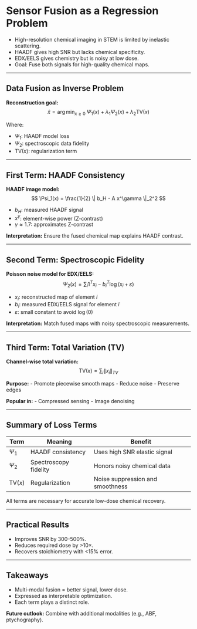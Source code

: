  
# Sensor Fusion as a Regression Problem

- High-resolution chemical imaging in STEM is limited by inelastic scattering.
- HAADF gives high SNR but lacks chemical specificity.
- EDX/EELS gives chemistry but is noisy at low dose.
- Goal: Fuse both signals for high-quality chemical maps.

---

## Data Fusion as Inverse Problem

**Reconstruction goal:**
$$
\hat{x} = \arg\min_{x \geq 0} \; \Psi_1(x) + \lambda_1 \Psi_2(x) + \lambda_2 \text{TV}(x)
$$

Where:

- $\Psi_1$: HAADF model loss
- $\Psi_2$: spectroscopic data fidelity
- $\text{TV}(x)$: regularization term

---

## First Term: HAADF Consistency

**HAADF image model:**
$$
\Psi_1(x) = \frac{1}{2} \| b_H - A x^\gamma \|_2^2
$$

- $b_H$: measured HAADF signal
- $x^\gamma$: element-wise power (Z-contrast)
- $\gamma \approx 1.7$: approximates Z-contrast

**Interpretation:**
Ensure the fused chemical map explains HAADF contrast.

---

## Second Term: Spectroscopic Fidelity

**Poisson noise model for EDX/EELS:**
$$
\Psi_2(x) = \sum_i 1^T x_i - b_i^T \log(x_i + \varepsilon)
$$

- $x_i$: reconstructed map of element $i$
- $b_i$: measured EDX/EELS signal for element $i$
- $\varepsilon$: small constant to avoid $\log(0)$

**Interpretation:**
Match fused maps with noisy spectroscopic measurements.

---

## Third Term: Total Variation (TV)

**Channel-wise total variation:**
$$
\text{TV}(x) = \sum_i \|x_i\|_{TV}
$$

**Purpose:**
- Promote piecewise smooth maps
- Reduce noise
- Preserve edges

**Popular in:**
- Compressed sensing
- Image denoising

---

## Summary of Loss Terms

| Term | Meaning | Benefit |
|------|---------|---------|
| $\Psi_1$ | HAADF consistency | Uses high SNR elastic signal |
| $\Psi_2$ | Spectroscopy fidelity | Honors noisy chemical data |
| $\text{TV}(x)$ | Regularization | Noise suppression and smoothness |

All terms are necessary for accurate low-dose chemical recovery.

---

## Practical Results

- Improves SNR by 300–500%.
- Reduces required dose by >10×.
- Recovers stoichiometry with <15% error.

 

---

## Takeaways

- Multi-modal fusion = better signal, lower dose.
- Expressed as interpretable optimization.
- Each term plays a distinct role.

**Future outlook:** Combine with additional modalities (e.g., ABF, ptychography).
